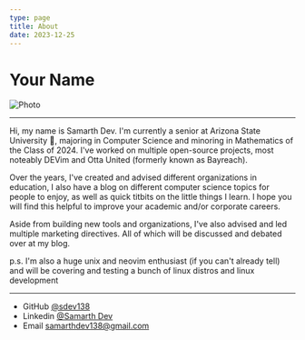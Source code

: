 ```yaml
---
type: page
title: About
date: 2023-12-25
---
```


# Your Name
<Image
  src="/images/SamarthDevMonoPort.jpg"
  alt="Photo"
  width={200}
  height={100}
  priority
  className="next-image"
/>

---

Hi, my name is Samarth Dev. I'm currently a senior at Arizona State University 🔱, majoring in Computer Science and minoring in Mathematics of the Class of 2024. I've worked on multiple open-source projects, most noteably DEVim and Otta United (formerly known as Bayreach).

Over the years, I've created and advised different organizations in education, I also have a blog on different computer science topics for people to enjoy, as well as quick titbits on the little things I learn. I hope you will find this helpful to improve your academic and/or corporate careers.

Aside from building new tools and organizations, I've also advised and led multiple marketing directives. All of which will be discussed and debated over at my blog.

p.s. I'm also a huge unix and neovim enthusiast (if you can't already tell) and will be covering and testing a bunch of linux distros and linux development

---

- GitHub [@sdev138](https://github.com/sdev138)
- Linkedin [@Samarth Dev](https://www.linkedin.com/in/samarth-dev/)
- Email samarthdev138@gmail.com
